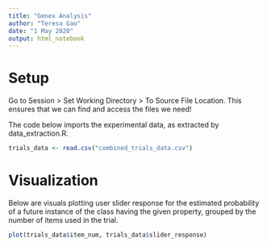 ```yaml
---
title: "Genex Analysis"
author: "Teresa Gao"
date: "1 May 2020"
output: html_notebook
---
```


# Setup

Go to Session > Set Working Directory > To Source File Location. This ensures that we can find and access the files we need!

The code below imports the experimental data, as extracted by data_extraction.R.

```r
trials_data <- read.csv("combined_trials_data.csv")
```

# Visualization

Below are visuals plotting user slider response for the estimated probability of a future instance of the class having the given property, grouped by the number of items used in the trial.

```r
plot(trials_data$item_num, trials_data$slider_response)
```